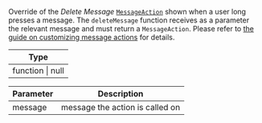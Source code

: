 Override of the *Delete Message* [`MessageAction`](/reactnative/object-types/message-action) shown when a user long presses a message.
The `deleteMessage` function receives as a parameter the relevant message and must return a `MessageAction`.
Please refer to [the guide on customizing message actions](/reactnative/guides/customize-message-actions) for details.

| Type |
| - |
| function \| null |

| Parameter | Description |
| - | - |
| message	| message the action is called on |